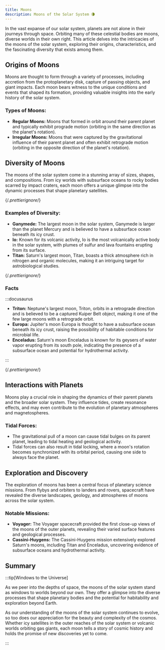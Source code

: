 ```yaml
---
title: Moons
description: Moons of the Solar System 🌘
---
```



In the vast expanse of our solar system, planets are not alone in their journeys through space. Orbiting many of these celestial bodies are moons, diverse worlds in their own right. This article delves into the intricacies of the moons of the solar system, exploring their origins, characteristics, and the fascinating diversity that exists among them.


## Origins of Moons

Moons are thought to form through a variety of processes, including accretion from the protoplanetary disk, capture of passing objects, and giant impacts. Each moon bears witness to the unique conditions and events that shaped its formation, providing valuable insights into the early history of the solar system.

### Types of Moons:
- **Regular Moons:** Moons that formed in orbit around their parent planet and typically exhibit prograde motion (orbiting in the same direction as the planet's rotation).
- **Irregular Moons:** Moons that were captured by the gravitational influence of their parent planet and often exhibit retrograde motion (orbiting in the opposite direction of the planet's rotation).


<DocCardList />

## Diversity of Moons

The moons of the solar system come in a stunning array of sizes, shapes, and compositions. From icy worlds with subsurface oceans to rocky bodies scarred by impact craters, each moon offers a unique glimpse into the dynamic processes that shape planetary satellites.

{/*.prettierignore*/}

### Examples of Diversity:

- **Ganymede:** The largest moon in the solar system, Ganymede is larger than the planet Mercury and is believed to have a subsurface ocean beneath its icy crust.
- **Io:** Known for its volcanic activity, Io is the most volcanically active body in the solar system, with plumes of sulfur and lava fountains erupting from its surface.
- **Titan:** Saturn's largest moon, Titan, boasts a thick atmosphere rich in nitrogen and organic molecules, making it an intriguing target for astrobiological studies.

{/*.prettierignore*/}

### Facts
:::docusaurus

- **Triton:** Neptune's largest moon, Triton, orbits in a retrograde direction and is believed to be a captured Kuiper Belt object, making it one of the few large moons with a retrograde orbit.
- **Europa:** Jupiter's moon Europa is thought to have a subsurface ocean beneath its icy crust, raising the possibility of habitable conditions for microbial life.
- **Enceladus:** Saturn's moon Enceladus is known for its geysers of water vapor erupting from its south pole, indicating the presence of a subsurface ocean and potential for hydrothermal activity.

:::

{/*.prettierignore*/}

## Interactions with Planets

Moons play a crucial role in shaping the dynamics of their parent planets and the broader solar system. They influence tides, create resonance effects, and may even contribute to the evolution of planetary atmospheres and magnetospheres.


### Tidal Forces:

- The gravitational pull of a moon can cause tidal bulges on its parent planet, leading to tidal heating and geological activity.
- Tidal forces can also result in tidal locking, where a moon's rotation becomes synchronized with its orbital period, causing one side to always face the planet.

## Exploration and Discovery

The exploration of moons has been a central focus of planetary science missions. From flybys and orbiters to landers and rovers, spacecraft have revealed the diverse landscapes, geology, and atmospheres of moons across the solar system.

### Notable Missions:
- **Voyager:** The Voyager spacecraft provided the first close-up views of the moons of the outer planets, revealing their varied surface features and geological processes.
- **Cassini-Huygens:** The Cassini-Huygens mission extensively explored Saturn's moons, including Titan and Enceladus, uncovering evidence of subsurface oceans and hydrothermal activity.

## Summary

:::tip[Windows to the Universe]

As we peer into the depths of space, the moons of the solar system stand as windows to worlds beyond our own. They offer a glimpse into the diverse processes that shape planetary bodies and the potential for habitability and exploration beyond Earth.

As our understanding of the moons of the solar system continues to evolve, so too does our appreciation for the beauty and complexity of the cosmos. Whether icy satellites in the outer reaches of the solar system or volcanic worlds orbiting gas giants, each moon tells a story of cosmic history and holds the promise of new discoveries yet to come.

:::





<!-- # Moons 🌘

Many of the planets in our solar system have moons orbiting around them, ranging from small, irregular bodies to large, geologically active worlds. These moons offer valuable insights into planetary formation and evolution.

:::tip[Did you know?]

Jupiter's moon Europa is believed to have a subsurface ocean beneath its icy crust, raising the possibility of extraterrestrial life.

::: -->